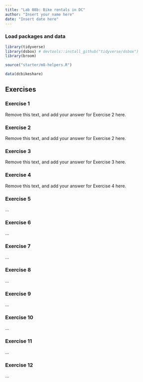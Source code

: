 ```yaml
---
title: "Lab 08b: Bike rentals in DC"
author: "Insert your name here"
date: "Insert date here"
---
```


### Load packages and data

```r
library(tidyverse)
library(dsbox) # devtools::install_github("tidyverse/dsbox")
library(broom)

source("starter/m8-helpers.R")
```

```r
data(dcbikeshare)
```

## Exercises


### Exercise 1

Remove this text, and add your answer for Exercise 2 here.


### Exercise 2

Remove this text, and add your answer for Exercise 2 here.


### Exercise 3

Remove this text, and add your answer for Exercise 3 here.


### Exercise 4

Remove this text, and add your answer for Exercise 4 here.


### Exercise 5

...


### Exercise 6

...


### Exercise 7

...


### Exercise 8

...


### Exercise 9

...


### Exercise 10

...


### Exercise 11

...


### Exercise 12

...